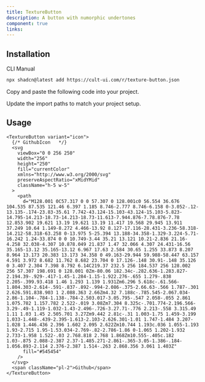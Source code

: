 ```yaml
---
title: TextureButton
description: A button with numorphic undertones
component: true
links:
---
```


<ComponentPreview
  name="texture-button-demo"
  className="[&_.preview>[data-orientation=vertical]]:sm:max-w-[70%]"
  description="All variations"
/>

## Installation

<CodeTabs>

<TabsList>
  <TabsTrigger value="cli">CLI</TabsTrigger>
  <TabsTrigger value="manual">Manual</TabsTrigger>
</TabsList>

<TabsContent value="cli">

```bash
npx shadcn@latest add https://cult-ui.com/r/texture-button.json
```

</TabsContent>

<TabsContent value="manual">

<Steps>

<Step>Copy and paste the following code into your project.</Step>

<ComponentSource name="texture-button" />

<Step>Update the import paths to match your project setup.</Step>

</Steps>

</TabsContent>

</CodeTabs>

## Usage



```tsx
<TextureButton variant="icon">
  {/* GithubIcon   */}
  <svg
    viewBox="0 0 256 250"
    width="256"
    height="250"
    fill="currentColor"
    xmlns="http://www.w3.org/2000/svg"
    preserveAspectRatio="xMidYMid"
    className="h-5 w-5"
  >
    <path
      d="M128.001 0C57.317 0 0 57.307 0 128.001c0 56.554 36.676 104.535 87.535 121.46 6.397 1.185 8.746-2.777 8.746-6.158 0-3.052-.12-13.135-.174-23.83-35.61 7.742-43.124-15.103-43.124-15.103-5.823-14.795-14.213-18.73-14.213-18.73-11.613-7.944.876-7.78.876-7.78 12.853.902 19.621 13.19 19.621 13.19 11.417 19.568 29.945 13.911 37.249 10.64 1.149-8.272 4.466-13.92 8.127-17.116-28.431-3.236-58.318-14.212-58.318-63.258 0-13.975 5-25.394 13.188-34.358-1.329-3.224-5.71-16.242 1.24-33.874 0 0 10.749-3.44 35.21 13.121 10.21-2.836 21.16-4.258 32.038-4.307 10.878.049 21.837 1.47 32.066 4.307 24.431-16.56 35.165-13.12 35.165-13.12 6.967 17.63 2.584 30.65 1.255 33.873 8.207 8.964 13.173 20.383 13.173 34.358 0 49.163-29.944 59.988-58.447 63.157 4.591 3.972 8.682 11.762 8.682 23.704 0 17.126-.148 30.91-.148 35.126 0 3.407 2.304 7.398 8.792 6.14C219.37 232.5 256 184.537 256 128.002 256 57.307 198.691 0 128.001 0Zm-80.06 182.34c-.282.636-1.283.827-2.194.39-.929-.417-1.45-1.284-1.15-1.922.276-.655 1.279-.838 2.205-.399.93.418 1.46 1.293 1.139 1.931Zm6.296 5.618c-.61.566-1.804.303-2.614-.591-.837-.892-.994-2.086-.375-2.66.63-.566 1.787-.301 2.626.591.838.903 1 2.088.363 2.66Zm4.32 7.188c-.785.545-2.067.034-2.86-1.104-.784-1.138-.784-2.503.017-3.05.795-.547 2.058-.055 2.861 1.075.782 1.157.782 2.522-.019 3.08Zm7.304 8.325c-.701.774-2.196.566-3.29-.49-1.119-1.032-1.43-2.496-.726-3.27.71-.776 2.213-.558 3.315.49 1.11 1.03 1.45 2.505.701 3.27Zm9.442 2.81c-.31 1.003-1.75 1.459-3.199 1.033-1.448-.439-2.395-1.613-2.103-2.626.301-1.01 1.747-1.484 3.207-1.028 1.446.436 2.396 1.602 2.095 2.622Zm10.744 1.193c.036 1.055-1.193 1.93-2.715 1.95-1.53.034-2.769-.82-2.786-1.86 0-1.065 1.202-1.932 2.733-1.958 1.522-.03 2.768.818 2.768 1.868Zm10.555-.405c.182 1.03-.875 2.088-2.387 2.37-1.485.271-2.861-.365-3.05-1.386-.184-1.056.893-2.114 2.376-2.387 1.514-.263 2.868.356 3.061 1.403Z"
      fill="#545454"
    />
  </svg>
  <span className="pl-2">Github</span>
</TextureButton>
```

